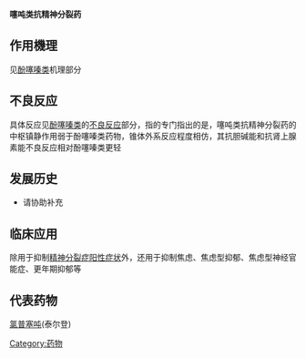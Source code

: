 {{medical}} 

'''噻吨类抗精神分裂药'''

==作用機理==
见[[酚噻嗪类抗精神分裂藥|酚噻嗪类]]机理部分

==不良反应==
具体反应见[[酚噻嗪类抗精神分裂药|酚噻嗪类]]的[[藥物不良反應|不良反应]]部分，指的专门指出的是，噻吨类抗精神分裂药的中枢镇静作用弱于酚噻嗪类药物，锥体外系反应程度相仿，其抗胆碱能和抗肾上腺素能不良反应相对酚噻嗪类更轻
==发展历史==
*请协助补充
==临床应用==
除用于抑制[[精神分裂症|精神分裂症]][[阳性症状|阳性症状]]外，还用于抑制焦虑、焦虑型抑郁、焦虑型神经官能症、更年期抑郁等
==代表药物==
[[氯普塞吨|氯普塞吨]](泰尔登)<br>

{{Pharm-stub}}

[[Category:药物|Category:药物]]